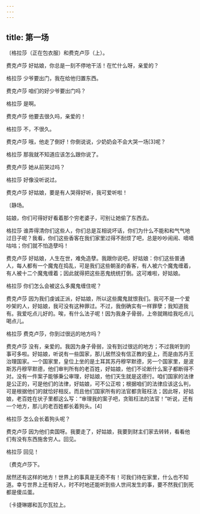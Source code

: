 ```yaml
---
---
---
```

title: 第一场
---




〔格拉莎（正在包衣服）和费克卢莎（上）。





费克卢莎 好姑娘，你总是一刻不停地干活！在忙什么呀，亲爱的？

格拉莎 少爷要出门，我在给他归置东西。

费克卢莎 咱们的好少爷要出门吗？

格拉莎 是啊。

费克卢莎 他要去很久吗，亲爱的！

格拉莎 不，不很久。

费克卢莎 哦，他走了倒好！你倒说说，少奶奶会不会大哭一场[3]呢？

格拉莎 那我就不知道应该怎么跟你说了。

费克卢莎 她从前哭过吗？

格拉莎 好像没听说过。

费克卢莎 好姑娘，要是有人哭得好听，我可爱听啦！

〔静场。

姑娘，你们可得好好看着那个穷老婆子，可别让她偷了东西去。

格拉莎 谁弄得清你们这些人，你们总是互相说坏话，你们为什么不能和和气气地过日子呢？我看，你们这些香客在我们家里过得不耐烦了吧，总是吵吵闹闹、嘀嘀咕咕；你们就不怕造孽吗！

费克卢莎 好姑娘，人生在世，难免造孽。我跟你说吧，好姑娘：你们这些普通人，每人都有一个魔鬼在捣乱，可是我们这些朝圣的香客，有人被六个魔鬼缠着，有人被十二个魔鬼缠着；因此就得把这些恶鬼统统打倒。这可难啦，好姑娘。

格拉莎 你们怎么会被这么多魔鬼缠住呢？

费克卢莎 因为我们虔诚正派，好姑娘，所以这些魔鬼就恨我们。我可不是一个爱吵架的人，好姑娘，我可没有这种罪过。不过，我倒确实有一样罪孽；我知道我有。我爱吃点儿好的。唉，有什么法子呢！因为我身子骨弱，上帝就赐给我吃点儿喝点儿。

格拉莎 费克卢莎，你到过很远的地方吗？

费克卢莎 没有，亲爱的。我因为身子骨弱，没有到过很远的地方；不过我听到的事可多啦。好姑娘，听说有一些国家，那儿居然没有信正教的皇上，而是由苏丹王治理国家。一个国家里，皇位上坐的是土耳其苏丹穆罕默德，另一个国家里，是波斯苏丹穆罕默德，他们审判所有的老百姓，好姑娘，他们不论断什么案子都断得不对。没有一件案子能够秉公审理，好姑娘，他们天生就是这德行。咱们国家的法律是公正的，可是他们的法律，好姑娘，可不公正啦；根据咱们的法律应该这么判，可是根据他们的就恰好相反。而且他们国家所有的法官都贪赃枉法；因此呀，好姑娘，老百姓在状子里都这么写：“审理我的案子吧，贪赃枉法的法官！”听说，还有一个地方，那儿的老百姓都长着狗头。[4]

格拉莎 怎么会长着狗头呢？

费克卢莎 因为他们卖国呀。我要走了，好姑娘，我要到财主们家去转转，看看他们有没有东西施舍穷人。回见。

格拉莎 回见！

〔费克卢莎下。

居然还有这样的地方！世界上的事真是无奇不有！可我们待在家里，什么也不知道。幸亏世界上还有好人，时不时地还能听到些人世间发生的事，要不然我们到死都是傻瓜蛋。

〔卡捷琳娜和瓦尔瓦拉上。